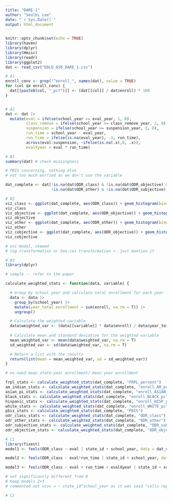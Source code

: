 ```yaml
---
title: "DARE-1"
author: "Seulbi Lee"
date: "`r Sys.Date()`"
output: html_document
---
```


```r
knitr::opts_chunk$set(echo = TRUE)
library(haven)
library(dplyr)
library(Hmisc)
library(readr)
library(ggplot2)
dat <- read_csv("EDLD_650_DARE_1.csv")
```

```r
# A1
enroll_conv <- grep("^enroll_", names(dat), value = TRUE)
for (col in enroll_conv) {
  dat[[paste0(col, "_pct")]] <- (dat[[col]] / dat$enroll) * 100
}


# A2
dat <- dat |> 
  mutate(eval = ifelse(school_year >= eval_year, 1, 0),
         class_remove = ifelse(school_year >= class_remove_year, 1, 0),
         suspension = ifelse(school_year >= suspension_year, 1, 0),
         run_time = school_year - eval_year,
         run_time = ifelse(is.na(eval_year), -1, run_time),
         across(eval:suspension, ~ifelse(is.na(.x),0, .x)),
         evalXyear = eval * run_time)


```

```r
# B1
summary(dat) # check missingness 

# PBIS concerning, nothing else 
# not too much worried as we don't use the variable 

dat_complete <- dat[!is.na(dat$ODR_class) & !is.na(dat$ODR_objective) & 
                    !is.na(dat$ODR_other) & !is.na(dat$ODR_subjective), ]

# B2
viz_class <- ggplot(dat_complete, aes(ODR_class)) + geom_histogram(binwidth=1)
viz_class
viz_objective <- ggplot(dat_complete, aes(ODR_objective)) + geom_histogram(binwidth=1)
viz_objective
viz_other <- ggplot(dat_complete, aes(ODR_other)) + geom_histogram(binwidth=1)
viz_other
viz_cobjective <- ggplot(dat_complete, aes(ODR_objective)) + geom_histogram(binwidth=1)
viz_cobjective

# uni-modal, skewed
# log transformation or box-cox transformation <- just mention it 

# B3
library(dplyr)

# sample -- refer to the paper

calculate_weighted_stats <- function(data, variable) {

  # Group by school_year and calculate total enrollment for each year
  data <- data |> 
    group_by(school_year) |> 
    mutate(year_total_enrollment = sum(enroll, na.rm = T)) |> 
    ungroup()

  # Calculate the weighted variable
  data$weighted_var <- (data[[variable]] * data$enroll) / data$year_total_enrollment
  
  # Calculate mean and standard deviation for the weighted variable
  mean_weighted_var <- mean(data$weighted_var, na.rm = T)
  sd_weighted_var <- sd(data$weighted_var, na.rm = T)

  # Return a list with the results
  return(list(mean = mean_weighted_var, sd = sd_weighted_var))
}

# no need mean state-year enrollment/ mean year enrollment

frpl_stats <- calculate_weighted_stats(dat_complete, "FRPL_percent")
am_indian_stats <- calculate_weighted_stats(dat_complete, "enroll_AM_pct")
asian_pi_stats <- calculate_weighted_stats(dat_complete, "enroll_ASIAN_pct")
black_stats <- calculate_weighted_stats(dat_complete, "enroll_BLACK_pct")
hispanic_stats <- calculate_weighted_stats(dat_complete, "enroll_HISP_pct")
white_stats <- calculate_weighted_stats(dat_complete, "enroll_WHITE_pct")
pbis_stats <- calculate_weighted_stats(dat_complete, "PBIS")
odr_class_stats <- calculate_weighted_stats(dat_complete, "ODR_class")
odr_other_stats <- calculate_weighted_stats(dat_complete, "ODR_other")
odr_subjective_stats <- calculate_weighted_stats(dat_complete, "ODR_subjective")
odr_objective_stats <- calculate_weighted_stats(dat_complete, "ODR_objective")

```

```r
# C1
library(fixest)
model1 <- feols(ODR_class ~ eval | state_id + school_year, data = dat_complete)

model2 <- feols(ODR_class ~ eval*run_time | state_id + school_year, data = dat_complete)

model3 <- feols(ODR_class ~ eval + run_time + evalXyear | state_id + school_year, data = dat_complete)

# not significantly different from 0 
# Keep models 2+3
# commented out vcov = ~ state_id^school_year as it was said "cells report estimates and associated standard errors clustered at the state level in parentheses." pg 21

# C2


```